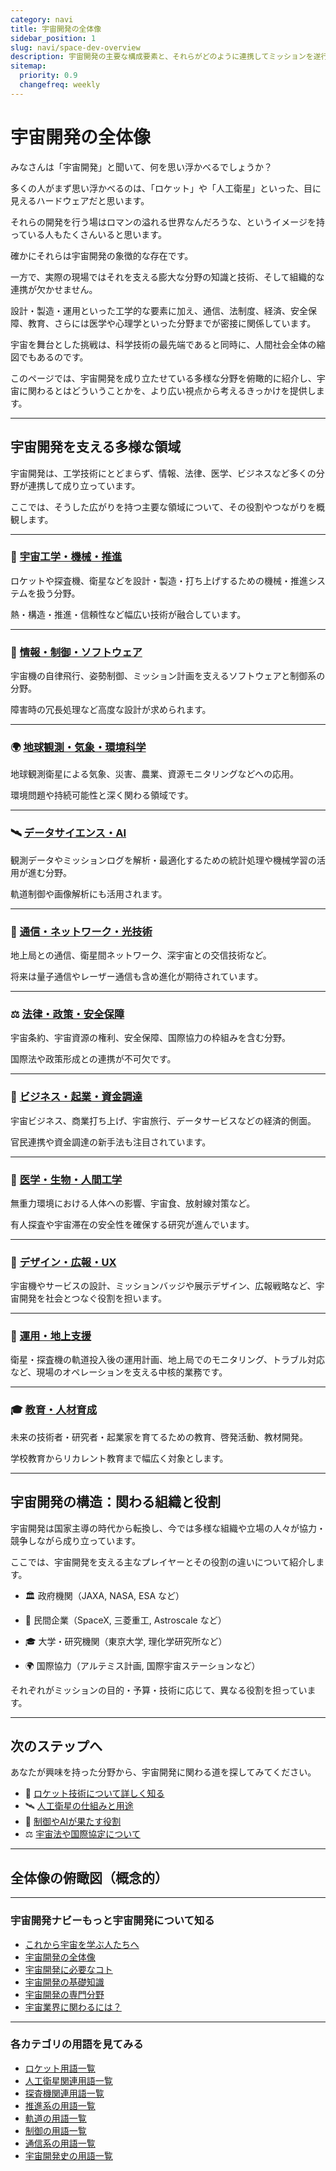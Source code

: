 ```yaml
---
category: navi
title: 宇宙開発の全体像
sidebar_position: 1
slug: navi/space-dev-overview
description: 宇宙開発の主要な構成要素と、それらがどのように連携してミッションを遂行するかの全体像を解説します。
sitemap:
  priority: 0.9
  changefreq: weekly
---
```



<Head>
  <script type="application/ld+json">
    {`{
      "@context": "https://schema.org",
      "@type": "DefinedTerm",
      "name": "宇宙開発の全体像",
      "inDefinedTermSet": "https://www.space-portal.org",
      "termCode": "overview",
      "description": "宇宙開発の主要な構成要素と、それらがどのように連携してミッションを遂行するかの全体像を解説します。",
      "url": "https://www.space-portal.org/docs/navi/overview"
    }`}
  </script>
</Head>

# 宇宙開発の全体像  

みなさんは「宇宙開発」と聞いて、何を思い浮かべるでしょうか？  

多くの人がまず思い浮かべるのは、「ロケット」や「人工衛星」といった、目に見えるハードウェアだと思います。  

それらの開発を行う場はロマンの溢れる世界なんだろうな、というイメージを持っている人もたくさんいると思います。  


確かにそれらは宇宙開発の象徴的な存在です。  

一方で、実際の現場ではそれを支える膨大な分野の知識と技術、そして組織的な連携が欠かせません。  

設計・製造・運用といった工学的な要素に加え、通信、法制度、経済、安全保障、教育、さらには医学や心理学といった分野までが密接に関係しています。  

宇宙を舞台とした挑戦は、科学技術の最先端であると同時に、人間社会全体の縮図でもあるのです。  


このページでは、宇宙開発を成り立たせている多様な分野を俯瞰的に紹介し、宇宙に関わるとはどういうことかを、より広い視点から考えるきっかけを提供します。  

---

## 宇宙開発を支える多様な領域

宇宙開発は、工学技術にとどまらず、情報、法律、医学、ビジネスなど多くの分野が連携して成り立っています。  

ここでは、そうした広がりを持つ主要な領域について、その役割やつながりを概観します。  

---

### 🚀 [宇宙工学・機械・推進](/docs/navi/space-dev-overview/space-engineering)  

ロケットや探査機、衛星などを設計・製造・打ち上げするための機械・推進システムを扱う分野。  

熱・構造・推進・信頼性など幅広い技術が融合しています。  

---

### 🧠 [情報・制御・ソフトウェア](/docs/navi/space-dev-overview/control-software)  

宇宙機の自律飛行、姿勢制御、ミッション計画を支えるソフトウェアと制御系の分野。  

障害時の冗長処理など高度な設計が求められます。  

---

### 🌍 [地球観測・気象・環境科学](/docs/navi/space-dev-overview/earth-observation)  

地球観測衛星による気象、災害、農業、資源モニタリングなどへの応用。  

環境問題や持続可能性と深く関わる領域です。  

---

### 🛰 [データサイエンス・AI](/docs/navi/space-dev-overview/data-science-ai)  

観測データやミッションログを解析・最適化するための統計処理や機械学習の活用が進む分野。  

軌道制御や画像解析にも活用されます。  

---

### 📡 [通信・ネットワーク・光技術](/docs/navi/space-dev-overview/space-communication)   

地上局との通信、衛星間ネットワーク、深宇宙との交信技術など。  

将来は量子通信やレーザー通信も含め進化が期待されています。  

---

### ⚖ [法律・政策・安全保障](/docs/navi/space-dev-overview/space-law-policy)  

宇宙条約、宇宙資源の権利、安全保障、国際協力の枠組みを含む分野。  

国際法や政策形成との連携が不可欠です。  

---

### 💼 [ビジネス・起業・資金調達](/docs/navi/space-dev-overview/space-business)  

宇宙ビジネス、商業打ち上げ、宇宙旅行、データサービスなどの経済的側面。  

官民連携や資金調達の新手法も注目されています。  

---

### 🧪 [医学・生物・人間工学](/docs/navi/space-dev-overview/space-medicine)  

無重力環境における人体への影響、宇宙食、放射線対策など。  

有人探査や宇宙滞在の安全性を確保する研究が進んでいます。  

---

### 🎨 [デザイン・広報・UX](/docs/navi/space-dev-overview/space-design)  

宇宙機やサービスの設計、ミッションバッジや展示デザイン、広報戦略など、宇宙開発を社会とつなぐ役割を担います。  

---

### 🧭 [運用・地上支援](/docs/navi/space-dev-overview/mission-operations)  

衛星・探査機の軌道投入後の運用計画、地上局でのモニタリング、トラブル対応など、現場のオペレーションを支える中核的業務です。  

---

### 🎓 [教育・人材育成](/docs/navi/space-dev-overview/space-education)  

未来の技術者・研究者・起業家を育てるための教育、啓発活動、教材開発。  

学校教育からリカレント教育まで幅広く対象とします。  

---

## 宇宙開発の構造：関わる組織と役割

宇宙開発は国家主導の時代から転換し、今では多様な組織や立場の人々が協力・競争しながら成り立っています。  

ここでは、宇宙開発を支える主なプレイヤーとその役割の違いについて紹介します。  

- 🏛 政府機関（JAXA, NASA, ESA など）

- 🏢 民間企業（SpaceX, 三菱重工, Astroscale など）

- 🎓 大学・研究機関（東京大学, 理化学研究所など）

- 🌍 国際協力（アルテミス計画, 国際宇宙ステーションなど）

それぞれがミッションの目的・予算・技術に応じて、異なる役割を担っています。  

---

## 次のステップへ

あなたが興味を持った分野から、宇宙開発に関わる道を探してみてください。  

- 🚀 [ロケット技術について詳しく知る](/docs/navi/space-dev-overview)
- 🛰 [人工衛星の仕組みと用途](/docs/navi/space-dev-overview)
- 🧠 [制御やAIが果たす役割](/docs/navi/space-dev-overview)
- ⚖ [宇宙法や国際協定について](/docs/navi/space-dev-overview)


---

## 全体像の俯瞰図（概念的）

---

### 宇宙開発ナビーもっと宇宙開発について知る
- [これから宇宙を学ぶ人たちへ](/docs/navi/intro-to-space-dev)
- [宇宙開発の全体像](/docs/navi/space-dev-overview)
- [宇宙開発に必要なコト](/docs/navi/what-is-needed)
- [宇宙開発の基礎知識](/docs/navi/basic-knowledge)
- [宇宙開発の専門分野](/docs/navi/region-of-expertise)
- [宇宙業界に関わるには？](/docs/navi/how-to-commit)

---

### 各カテゴリの用語を見てみる
- [ロケット用語一覧](/docs/category/rocket)
- [人工衛星関連用語一覧](/docs/category/satellite)
- [探査機関連用語一覧](/docs/category/explorer)
- [推進系の用語一覧](/docs/category/rocket)
- [軌道の用語一覧](/docs/category/orbit)
- [制御の用語一覧](/docs/category/control)
- [通信系の用語一覧](/docs/category/communication)
- [宇宙開発史の用語一覧](/docs/category/history)